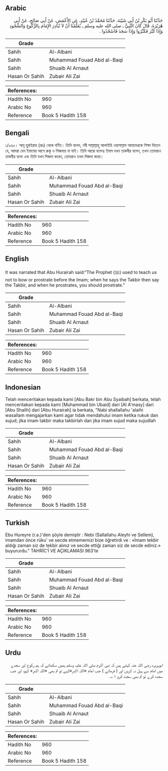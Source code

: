 ## Arabic


<div dir="rtl" lang="ar" style={{fontSize:'larger',backgroundColor:'#f8f9fa',padding:20}}>
حَدَّثَنَا أَبُو بَكْرِ بْنُ أَبِي شَيْبَةَ، حَدَّثَنَا مُحَمَّدُ بْنُ عُبَيْدٍ، عَنِ الأَعْمَشِ، عَنْ أَبِي صَالِحٍ، عَنْ أَبِي هُرَيْرَةَ، قَالَ كَانَ النَّبِيُّ ـ صلى الله عليه وسلم ـ يُعَلِّمُنَا أَنْ لاَ نُبَادِرَ الإِمَامَ بِالرُّكُوعِ وَالسُّجُودِ وَإِذَا كَبَّرَ فَكَبِّرُوا وَإِذَا سَجَدَ فَاسْجُدُوا ‏.‏
</div>
<div style={{backgroundColor:'#f8f9fa',padding:20, marginBottom: 10}}><table> <thead> <tr> <th>Grade</th> <th></th> </tr> </thead> <tbody> <tr><td>Sahih</td><td>Al-Albani</td></tr><tr><td>Sahih</td><td>Muhammad Fouad Abd al-Baqi</td></tr><tr><td>Sahih</td><td>Shuaib Al Arnaut</td></tr><tr><td>Hasan Or Sahih</td><td>Zubair Ali Zai</td></tr></tbody></table><table> <thead> <tr> <th>References:</th> <th></th> </tr> </thead> <tbody><tr><td>Hadith No</td><td>960</td></tr><tr><td>Arabic No</td><td>960</td></tr><tr><td>Reference</td><td>Book 5 Hadith 158</td></tr></tbody></table></div>

## Bengali


<div dir="ltr" lang="bn" style={{fontSize:'larger',backgroundColor:'#f8f9fa',padding:20}}>
১/৯৬০। আবূ হুরাইরাহ (রাঃ) থেকে বর্ণিত। তিনি বলেন, নবী সাল্লাল্লাহু আলাইহি ওয়াসাল্লাম আমাদেরকে শিক্ষা দিতেন যে, আমরা যেন ইমামের আগে রুকূ ও সিজদায় না যাই। তিনি আরো বলেনঃ ইমাম যখন তাকবীর বলেন, তখন তোমরাও তাকবীর বলো এবং তিনি যখন সিজদা করেন, তোমরাও তখন সিজদা করো।
</div>
<div style={{backgroundColor:'#f8f9fa',padding:20, marginBottom: 10}}><table> <thead> <tr> <th>Grade</th> <th></th> </tr> </thead> <tbody> <tr><td>Sahih</td><td>Al-Albani</td></tr><tr><td>Sahih</td><td>Muhammad Fouad Abd al-Baqi</td></tr><tr><td>Sahih</td><td>Shuaib Al Arnaut</td></tr><tr><td>Hasan Or Sahih</td><td>Zubair Ali Zai</td></tr></tbody></table><table> <thead> <tr> <th>References:</th> <th></th> </tr> </thead> <tbody><tr><td>Hadith No</td><td>960</td></tr><tr><td>Arabic No</td><td>960</td></tr><tr><td>Reference</td><td>Book 5 Hadith 158</td></tr></tbody></table></div>

## English


<div dir="ltr" lang="en" style={{fontSize:'larger',backgroundColor:'#f8f9fa',padding:20}}>
It was narrated that Abu Hurairah said:“The Prophet (ﷺ) used to teach us not to bow or prostrate before the Imam; when he says the Takbir then say the Takbir, and when he prostrates, you should prostrate.”
</div>
<div style={{backgroundColor:'#f8f9fa',padding:20, marginBottom: 10}}><table> <thead> <tr> <th>Grade</th> <th></th> </tr> </thead> <tbody> <tr><td>Sahih</td><td>Al-Albani</td></tr><tr><td>Sahih</td><td>Muhammad Fouad Abd al-Baqi</td></tr><tr><td>Sahih</td><td>Shuaib Al Arnaut</td></tr><tr><td>Hasan Or Sahih</td><td>Zubair Ali Zai</td></tr></tbody></table><table> <thead> <tr> <th>References:</th> <th></th> </tr> </thead> <tbody><tr><td>Hadith No</td><td>960</td></tr><tr><td>Arabic No</td><td>960</td></tr><tr><td>Reference</td><td>Book 5 Hadith 158</td></tr></tbody></table></div>

## Indonesian


<div dir="ltr" lang="id" style={{fontSize:'larger',backgroundColor:'#f8f9fa',padding:20}}>
Telah menceritakan kepada kami [Abu Bakr bin Abu Syaibah] berkata, telah menceritakan kepada kami [Muhammad bin Ubaid] dari [Al A'masy] dari [Abu Shalih] dari [Abu Hurairah] ia berkata, "Nabi shallallahu 'alaihi wasallam mengajarkan kami agar tidak mendahului imam ketika rukuk dan sujud; jika imam takbir maka takbirlah dan jika imam sujud maka sujudlah
</div>
<div style={{backgroundColor:'#f8f9fa',padding:20, marginBottom: 10}}><table> <thead> <tr> <th>Grade</th> <th></th> </tr> </thead> <tbody> <tr><td>Sahih</td><td>Al-Albani</td></tr><tr><td>Sahih</td><td>Muhammad Fouad Abd al-Baqi</td></tr><tr><td>Sahih</td><td>Shuaib Al Arnaut</td></tr><tr><td>Hasan Or Sahih</td><td>Zubair Ali Zai</td></tr></tbody></table><table> <thead> <tr> <th>References:</th> <th></th> </tr> </thead> <tbody><tr><td>Hadith No</td><td>960</td></tr><tr><td>Arabic No</td><td>960</td></tr><tr><td>Reference</td><td>Book 5 Hadith 158</td></tr></tbody></table></div>

## Turkish


<div dir="ltr" lang="tr" style={{fontSize:'larger',backgroundColor:'#f8f9fa',padding:20}}>
Ebu Hureyre (r.a.)'den şöyle demiştir : Nebi (Sallallahu Aleyhi ve Sellem), imamdan önce rüku' ve secde etmememizi bize öğretirdi ve : «İmam tekbir aldığı zaman siz de tekbir alınız ve secde ettiği zaman siz de secde ediniz.» buyururdu." TAHRİC’İ VE AÇIKLAMASI 963’te
</div>
<div style={{backgroundColor:'#f8f9fa',padding:20, marginBottom: 10}}><table> <thead> <tr> <th>Grade</th> <th></th> </tr> </thead> <tbody> <tr><td>Sahih</td><td>Al-Albani</td></tr><tr><td>Sahih</td><td>Muhammad Fouad Abd al-Baqi</td></tr><tr><td>Sahih</td><td>Shuaib Al Arnaut</td></tr><tr><td>Hasan Or Sahih</td><td>Zubair Ali Zai</td></tr></tbody></table><table> <thead> <tr> <th>References:</th> <th></th> </tr> </thead> <tbody><tr><td>Hadith No</td><td>960</td></tr><tr><td>Arabic No</td><td>960</td></tr><tr><td>Reference</td><td>Book 5 Hadith 158</td></tr></tbody></table></div>

## Urdu


<div dir="rtl" lang="ur" style={{fontSize:'larger',backgroundColor:'#f8f9fa',padding:20}}>
ابوہریرہ رضی اللہ عنہ کہتے ہیں کہ نبی اکرم صلی اللہ علیہ وسلم ہمیں سکھاتے کہ ہم رکوع اور سجدے میں امام سے پہل نہ کریں اور ( فرماتے ) جب امام «اللہ اکبر»کہے تو تم بھی «اللہ اکبر» کہو، اور جب سجدہ کرے تو تم بھی سجدہ کرو ۱؎۔
</div>
<div style={{backgroundColor:'#f8f9fa',padding:20, marginBottom: 10}}><table> <thead> <tr> <th>Grade</th> <th></th> </tr> </thead> <tbody> <tr><td>Sahih</td><td>Al-Albani</td></tr><tr><td>Sahih</td><td>Muhammad Fouad Abd al-Baqi</td></tr><tr><td>Sahih</td><td>Shuaib Al Arnaut</td></tr><tr><td>Hasan Or Sahih</td><td>Zubair Ali Zai</td></tr></tbody></table><table> <thead> <tr> <th>References:</th> <th></th> </tr> </thead> <tbody><tr><td>Hadith No</td><td>960</td></tr><tr><td>Arabic No</td><td>960</td></tr><tr><td>Reference</td><td>Book 5 Hadith 158</td></tr></tbody></table></div>